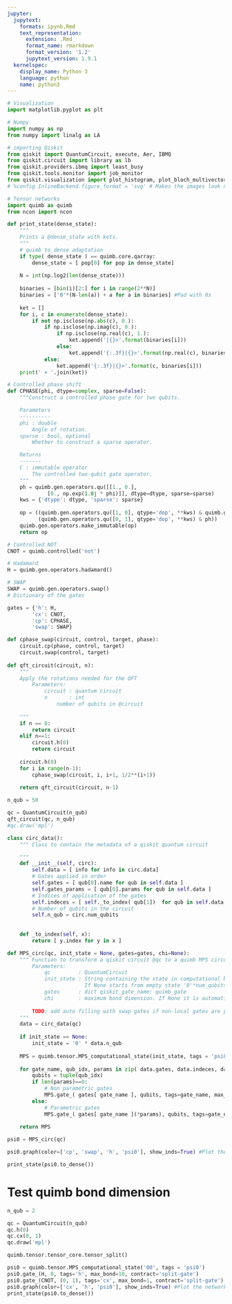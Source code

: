 ```yaml
---
jupyter:
  jupytext:
    formats: ipynb,Rmd
    text_representation:
      extension: .Rmd
      format_name: rmarkdown
      format_version: '1.2'
      jupytext_version: 1.9.1
  kernelspec:
    display_name: Python 3
    language: python
    name: python3
---
```


```python
# Visualization
import matplotlib.pyplot as plt

# Numpy
import numpy as np
from numpy import linalg as LA

# importing Qiskit
from qiskit import QuantumCircuit, execute, Aer, IBMQ
from qiskit.circuit import library as lb
from qiskit.providers.ibmq import least_busy
from qiskit.tools.monitor import job_monitor
from qiskit.visualization import plot_histogram, plot_bloch_multivector
# %config InlineBackend.figure_format = 'svg' # Makes the images look nice

# Tensor networks
import quimb as quimb
from ncon import ncon
```

```python
def print_state(dense_state):
    """
    Prints a @dense_state with kets.
    """
    # quimb to_dense adaptation
    if type( dense_state ) == quimb.core.qarray:
        dense_state = [ pop[0] for pop in dense_state]    
    
    N = int(np.log2(len(dense_state)))
    
    binaries = [bin(i)[2:] for i in range(2**N)]
    binaries = ['0'*(N-len(a)) + a for a in binaries] #Pad with 0s
    
    ket = []
    for i, c in enumerate(dense_state):
        if not np.isclose(np.abs(c), 0.):
            if np.isclose(np.imag(c), 0.):
                if np.isclose(np.real(c), 1.):
                    ket.append('|{}>'.format(binaries[i]))
                else:
                    ket.append('{:.3f}|{}>'.format(np.real(c), binaries[i]))  
            else:
                ket.append('{:.3f}|{}>'.format(c, binaries[i]))
    print(' + '.join(ket))
```

```python
# Controlled phase shift
def CPHASE(phi, dtype=complex, sparse=False):
    """Construct a controlled phase gate for two qubits.

    Parameters
    ----------
    phi : double
        Angle of rotation.
    sparse : bool, optional
        Whether to construct a sparse operator.

    Returns
    -------
    C : immutable operator
        The controlled two-qubit gate operator.
    """
    ph = quimb.gen.operators.qu([[1., 0.],
             [0., np.exp(1.0j * phi)]], dtype=dtype, sparse=sparse)
    kws = {'dtype': dtype, 'sparse': sparse}
    
    op = ((quimb.gen.operators.qu([1, 0], qtype='dop', **kws) & quimb.gen.operators.eye(2, **kws)) +
          (quimb.gen.operators.qu([0, 1], qtype='dop', **kws) & ph))
    quimb.gen.operators.make_immutable(op)
    return op

# Controlled NOT
CNOT = quimb.controlled('not')

# Hadamard
H = quimb.gen.operators.hadamard()

# SWAP
SWAP = quimb.gen.operators.swap()
# Dictionary of the gates

gates = {'h': H, 
        'cx': CNOT,
        'cp': CPHASE,
        'swap': SWAP}
```

```python
def cphase_swap(circuit, control, target, phase):
    circuit.cp(phase, control, target)
    circuit.swap(control, target)
    
def qft_circuit(circuit, n):
    """
    Apply the rotations needed for the QFT
        Parameters:
            circuit : quantum circuit
            n       : int
                number of qubits in @circuit
    
    """
    if n == 0:
        return circuit
    elif n==1:
        circuit.h(0)
        return circuit
    
    circuit.h(0)
    for i in range(n-1):
        cphase_swap(circuit, i, i+1, 1/2**(i+1))
        
    return qft_circuit(circuit, n-1)

```

```python
n_qub = 50

qc = QuantumCircuit(n_qub)
qft_circuit(qc, n_qub)
#qc.draw('mpl')
```

```python
class circ_data():
    """ Class to contain the metadata of a qiskit quantum circuit

    """
    def __init__(self, circ):  
        self.data = [ info for info in circ.data]
        # Gates applied in order
        self.gates = [ qub[0].name for qub in self.data ]
        self.gates_params = [ qub[0].params for qub in self.data ]
        # Indices of application of the gates
        self.indeces = [ self._to_index( qub[1])  for qub in self.data  ]
        # Number of qubits in the circuit
        self.n_qub = circ.num_qubits
        
        
    def _to_index(self, x):
        return [ y.index for y in x ]
```

```python
def MPS_circ(qc, init_state = None, gates=gates, chi=None):
    """ Function to transform a qiskit circuit @qc to a quimb MPS circuit, using the gates @gates
        Parameters:
            qc         : QuantumCircuit
            init_state : String containing the state in computational basis, i.e. '000' or '0011'
                         If None starts from empty state '0'*num_qubits
            gates      : dict qiskit_gate_name: quimb_gate
            chi        : maximum bond dimension. If None it is automatically chosen.
            
        TODO: add auto filling with swap gates if non-local gates are present
    """
    data = circ_data(qc)
    
    if init_state == None:
        init_state = '0' * data.n_qub
    
    MPS = quimb.tensor.MPS_computational_state(init_state, tags = 'psi0')
    
    for gate_name, qub_idx, params in zip( data.gates, data.indeces, data.gates_params):
        qubits = tuple(qub_idx)
        if len(params)==0:
            # Non parametric gates
            MPS.gate_( gates[ gate_name ], qubits, tags=gate_name, max_bond=chi, contract='split-gate') 
        else:
            # Parametric gates
            MPS.gate_( gates[ gate_name ](*params), qubits, tags=gate_name, max_bond=chi, contract='split-gate') 
    
    return MPS
```

```python
psi0 = MPS_circ(qc)
```

```python
psi0.graph(color=['cp', 'swap', 'h', 'psi0'], show_inds=True) #Plot the network
```

```python
print_state(psi0.to_dense())
```

# Test quimb bond dimension

```python
n_qub = 2

qc = QuantumCircuit(n_qub)
qc.h(0)
qc.cx(0, 1)
qc.draw('mpl')
```

```python
quimb.tensor.tensor_core.tensor_split()
```

```python
psi0 = quimb.tensor.MPS_computational_state('00', tags = 'psi0')
psi0.gate_(H, 0, tags='h', max_bond=10, contract='split-gate')
psi0.gate_(CNOT, (0, 1), tags='cx', max_bond=1, contract='split-gate')
psi0.graph(color=['cx', 'h', 'psi0'], show_inds=True) #Plot the network
print_state(psi0.to_dense())
```

```python

```
